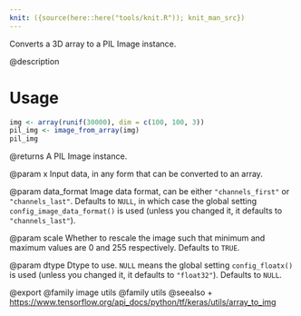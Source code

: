 ```yaml
---
knit: ({source(here::here("tools/knit.R")); knit_man_src})
---
```

Converts a 3D array to a PIL Image instance.

@description

# Usage
```r
img <- array(runif(30000), dim = c(100, 100, 3))
pil_img <- image_from_array(img)
pil_img
```

@returns
    A PIL Image instance.

@param x
Input data, in any form that can be converted to an array.

@param data_format
Image data format, can be either `"channels_first"` or
`"channels_last"`. Defaults to `NULL`, in which case the global
setting `config_image_data_format()` is used (unless you
changed it, it defaults to `"channels_last"`).

@param scale
Whether to rescale the image such that minimum and maximum values
are 0 and 255 respectively. Defaults to `TRUE`.

@param dtype
Dtype to use. `NULL` means the global setting
`config_floatx()` is used (unless you changed it, it
defaults to `"float32"`). Defaults to `NULL`.

@export
@family image utils
@family utils
@seealso
+ <https://www.tensorflow.org/api_docs/python/tf/keras/utils/array_to_img>
